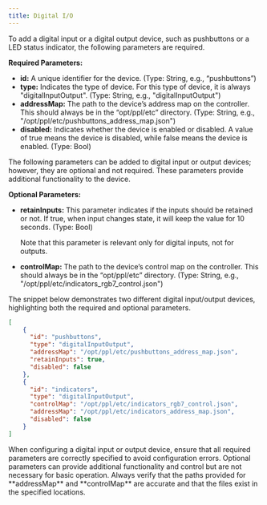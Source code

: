```yaml
---
title: Digital I/O
---
```


To add a digital input or a digital output device, such as pushbuttons or a LED status indicator, the following parameters are required.

**Required Parameters:**

- **id:** A unique identifier for the device. (Type: String, e.g., “pushbuttons”)
- **type:** Indicates the type of device. For this type of device, it is always "digitalInputOutput". (Type: String, e.g., "digitalInputOutput")
- **addressMap:** The path to the device’s address map on the controller. This should always be in the “opt/ppl/etc” directory. (Type: String, e.g., "/opt/ppl/etc/pushbuttons_address_map.json")
- **disabled:** Indicates whether the device is enabled or disabled. A value of true means the device is disabled, while false means the device is enabled. (Type: Bool)

The following parameters can be added to digital input or output devices; however, they are optional and not required. These parameters provide additional functionality to the device.

**Optional Parameters:**

- **retainInputs:** This parameter indicates if the inputs should be retained or not. If true, when input changes state, it will keep the value for 10 seconds. (Type: Bool)
    
    <Note>
    Note that this parameter is relevant only for digital inputs, not for outputs.
    </Note>
    
- **controlMap:** The path to the device’s control map on the controller. This should always be in the “opt/ppl/etc” directory. (Type: String, e.g., "/opt/ppl/etc/indicators_rgb7_control.json")

The snippet below demonstrates two different digital input/output devices, highlighting both the required and optional parameters.

```json
[
	{
	  "id": "pushbuttons",
	  "type": "digitalInputOutput",
	  "addressMap": "/opt/ppl/etc/pushbuttons_address_map.json",
	  "retainInputs": true,
	  "disabled": false
	},
	{
	  "id": "indicators",
	  "type": "digitalInputOutput",
	  "controlMap": "/opt/ppl/etc/indicators_rgb7_control.json",
	  "addressMap": "/opt/ppl/etc/indicators_address_map.json",
	  "disabled": false
	}
]
```

<Warning>
When configuring a digital input or output device, ensure that all required parameters are correctly specified to avoid configuration errors. Optional parameters can provide additional functionality and control but are not necessary for basic operation. Always verify that the paths provided for **addressMap** and **controlMap** are accurate and that the files exist in the specified locations.
</Warning>